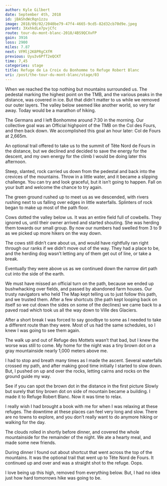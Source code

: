 ```yaml
---
author: Kyle Gilbert
date: September 4th, 2018
id: jBAShdWcRqn1zzu
image: 2018/09/02/2040be79-47f4-4665-9cd5-82d32cb70d9e.jpeg
parent: 3XxhkdLe7pvjCfc
route: tour-du-mont-blanc-2018/4BS9QCXvFP
gain: 3916
loss: 2900
miles: 7.87
next: VFMlj2K8PRgCXfM
previous: Uyu3v6PfT2eQCKT
time: 7,45
categories: stage
title: Refuge de La Croix du Bonhomme to Refuge Robert Blanc
uri: /post/the-tour-du-mont-blanc/stage/03
---
```


<Stats />

<Route />

When we reached the top nothing but mountains surrounded us. The pedestal
marking the highest point on the TMB, and the various peaks in the distance,
was covered in ice. But that didn't matter to us while we removed our outer
layers. The valley below seemed like another world, so very far away. Today
would be a marathon of hiking.

The Germans and I left Bonhomme around 7:30 in the morning. Our collective goal
was an Official highpoint of the TMB on the Col des Fours, and then back down.
We accomplished this goal an hour later: Col de Fours at 2,665m.

An optional trail offered to take us to the summit of Tête Nord de Fours in the
distance, but we declined and decided to save the energy for the descent, and
my own energy for the climb I would be doing later this afternoon.

Steep, slanted, rock carried us down from the pedestal and back into the
crevices of the mountains. Throw in a little water, and it became a slipping
challenge. You can try and look graceful, but it isn’t going to happen. Fall on
your butt and welcome the chance to try again.

The green ground rushed up to meet us as we descended, with rivers rushing next
to us falling over edges in little waterfalls. Splinters of rock began to make
up most of the path floor.

Cows dotted the valley below us. It was an entire field full of cowbells. They
ignored us, until their owner arrived and started shouting. She was herding
them towards our small group. By now our numbers had swelled from 3 to 9 as we
picked up more hikers on the way down.

The cows still didn’t care about us, and would have rightfully ran right through
our ranks if we didn’t move out of the way. They had a place to be, and the
herding dog wasn’t letting any of them get out of line, or take a break.

Eventually they were above us as we continued down the narrow dirt path cut into
the side of the earth.

We must have missed an official turn on the path, because we ended up
bushwhacking over fields, and passed by abandoned farm houses. Our trusty
navigators who held The Map kept telling us to just follow this path, and we
trusted them. After a few shortcuts (the path kept looping back on itself so we
cut down the sides on some of the declines) we came back to a paved road which
took us all the way down to Ville des Glaciers.

After a short break I was forced to say goodbye to some as I needed to take a
different route than they were. Most of us had the same schedules, so I knew I
was going to see them again.

The walk up and out of Refuge des Mottets wasn’t that bad, but I knew the worse
was still to come. My home for the night was a tiny brown dot on a gray
mountainside nearly 1,000 meters above me.

I had to stop and breath many times as I made the ascent. Several waterfalls
crossed my path, and after making good time initially I started to slow down.
But, I pushed on up and over the rocks, letting cairns and rocks on the ground
guide my way.

See if you can spot the brown dot in the distance in the first picture Slowly
but surely that tiny brown dot on side of mountain became a building. I made it
to Refuge Robert Blanc. Now it was time to relax.

I really wish I had brought a book with me for when I was relaxing at these
refuges. The downtime at these places can feel very long and slow. There are no
towns to explore, and you don’t really want to do anymore hiking or walking for
the day.

The clouds rolled in shortly before dinner, and covered the whole mountainside
for the remainder of the night. We ate a hearty meal, and made some new
friends.

During dinner I found out about shortcut that went across the top of the
mountains. It was the optional trail that went up to Tête Nord de Fours. It
continued up and over and was a straight shot to the refuge. Oops.

I love being up this high, removed from everything below. But, I had no idea
just how hard tomorrows hike was going to be.

